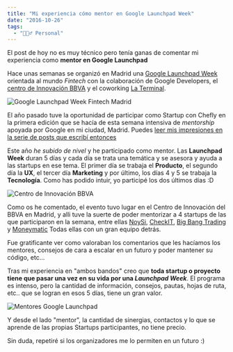 ```yaml
---
title: "Mi experiencia cómo mentor en Google Launchpad Week"
date: "2016-10-26"
tags:
  - "🙋🏻‍♂️ Personal"
---
```


El post de hoy no es muy técnico pero tenía ganas de comentar mi experiencia como **mentor en Google Launchpad**

Hace unas semanas se organizó en Madrid una [Google Launchpad Week](https://events.withgoogle.com/launchpad-fintech-madrid/) orientada al mundo _Fintech_ con la colaboración de Google Developers, el [centro de Innovación BBVA](http://www.centrodeinnovacionbbva.com/eventos/evento-google-launchpad-week-fintech-0) y el coworking [La Terminal](https://laterminal.org/).

![Google Launchpad Week Fintech Madrid](/images/mi-experiencia-como-mentor-en-google-launchpad-week/unnamed.png)

El año pasado tuve la oportunidad de participar como Startup con Chefly en la primera edición que se hacía de esta semana intensiva de _mentorship_ apoyada por Google en mi ciudad, Madrid. Puedes [leer mis impresiones en la serie de posts que escribí entonces](/google-launchpad-week-dia-1-producto/)

Este año _he subido de nivel_ y he participado como mentor. Las **Launchpad Week** duran 5 días y cada día se trata una temática y se asesora y ayuda a las startups en ese tema. El primer día se trabaja el **Producto**, el segundo día la **UX**, el tercer día **Marketing** y por último, los días 4 y 5 se trabaja la **Tecnología**. Como has podido intuir, yo participé los dos últimos días :D

![Centro de Innovación BBVA](/images/mi-experiencia-como-mentor-en-google-launchpad-week/CtRPlZ5WIAADRXP.jpg)

Como os he comentado, el evento tuvo lugar en el Centro de Innovación del BBVA en Madrid, y alli tuve la suerte de poder mentorizar a 4 startups de las que participaron en la semana, entre ellas [NoySi](https://noysi.com/), [CheckIT](https://www.checkitbancario.com/), [Big Bang Trading](http://bigbangtrading.com/) y [Moneymatic](https://www.moneymatic.es/) Todas ellas con un gran equipo detrás.

Fue gratificante ver como valoraban los comentarios que les hacíamos los mentores, consejos de cara a escalar en un futuro y poder mantener su código, etc...

Tras mi experiencia en "ambos bandos" creo que **toda startup o proyecto tiene que pasar una vez en su vida por una _Launchpad Week_**. El programa es intenso, pero la cantidad de información, consejos, pautas, hojas de ruta, etc.. que se logran en esos 5 días, tiene un gran valor.

![Mentores Google Launchpad](/images/mi-experiencia-como-mentor-en-google-launchpad-week/CtOdkKDWEAA_4-I.jpg)

Y desde el lado "mentor", la cantidad de sinergias, contactos y lo que se aprende de las propias Startups participantes, no tiene precio.

Sin duda, repetiré si los organizadores me lo permiten en un futuro :)
